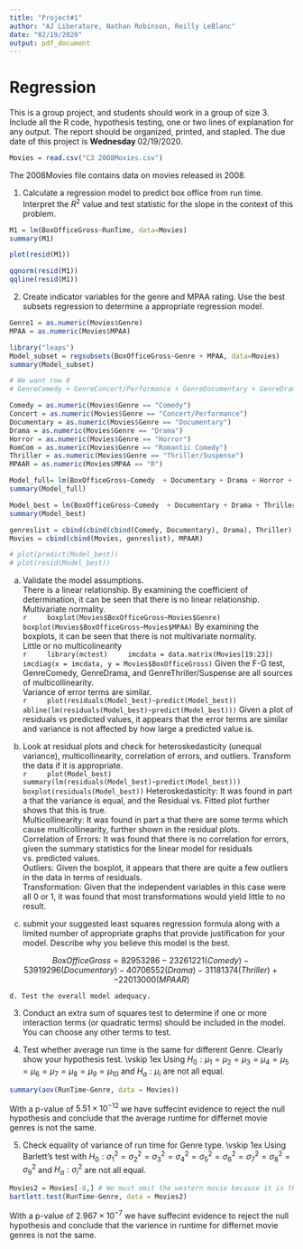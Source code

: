 ```yaml
---
title: "Project#1"
author: "AJ Liberatore, Nathan Robinson, Reilly LeBlanc"
date: "02/19/2020"
output: pdf_document
---
```


# Regression

This is a group project, and students should work in a group of size 3. Include all the R code, hypothesis testing, one or two lines of explanation for any output. The report should be organized, printed, and stapled. The due date of this project is $\textbf{Wednesday } 02/19/2020.$ 

```r
Movies = read.csv("C3 2008Movies.csv")
```

The 2008Movies file contains data on movies released in 2008.

1. Calculate a regression model to predict box office from run time. Interpret the $R^2$ value and test statistic for the slope in the context of this problem.

```r
M1 = lm(BoxOfficeGross~RunTime, data=Movies)
summary(M1)

plot(resid(M1))

qqnorm(resid(M1))
qqline(resid(M1))
```


2. Create indicator variables for the genre and MPAA rating. Use the best subsets regression to determine a appropriate regression model.  

```r
Genre1 = as.numeric(Movies$Genre)
MPAA = as.numeric(Movies$MPAA)

library("leaps")
Model_subset = regsubsets(BoxOfficeGross~Genre + MPAA, data=Movies)
summary(Model_subset)

# We want row 8
# GenreComedy + GenreConcert/Performance + GenreDocumentary + GenreDrama + GenreHorror + GenreRomantic Comedy + GenreThriller/Suspense + MPAAR

Comedy = as.numeric(Movies$Genre == "Comedy")
Concert = as.numeric(Movies$Genre == "Concert/Performance")
Documentary = as.numeric(Movies$Genre == "Documentary")
Drama = as.numeric(Movies$Genre == "Drama")
Horror = as.numeric(Movies$Genre == "Horror")
RomCom = as.numeric(Movies$Genre == "Romantic Comedy")
Thriller = as.numeric(Movies$Genre == "Thriller/Suspense")
MPAAR = as.numeric(Movies$MPAA == "R")

Model_full= lm(BoxOfficeGross~Comedy  + Documentary + Drama + Horror + RomCom + Thriller + MPAAR, data=Movies)
summary(Model_full)

Model_best = lm(BoxOfficeGross~Comedy  + Documentary + Drama + Thriller + MPAAR, data=Movies)
summary(Model_best)

genreslist = cbind(cbind(cbind(Comedy, Documentary), Drama), Thriller)
Movies = cbind(cbind(Movies, genreslist), MPAAR)

# plot(predict(Model_best))
# plot(resid(Model_best))
```
a. Validate the model assumptions.  
    \indent There is a linear relationship.  By examining the coefficient of determination, it can be seen that there is no linear relationship.  
    \indent Multivariate normality.  
    ```r
    boxplot(Movies$BoxOfficeGross~Movies$Genre)
    boxplot(Movies$BoxOfficeGross~Movies$MPAA)
    ```
    By examining the boxplots, it can be seen that there is not multivariate normality.  
    \indent Little or no multicolinearity  
    ```r
    library(mctest)
    imcdata = data.matrix(Movies[19:23])
    imcdiag(x = imcdata, y = Movies$BoxOfficeGross)
    ```
    Given the F-G test, GenreComedy, GenreDrama, and GenreThriller/Suspense are all sources of multicollinearity.  
    \indent Variance of error terms are similar.  
    ```r
    plot(residuals(Model_best)~predict(Model_best))
    abline(lm(residuals(Model_best)~predict(Model_best)))
    ```
    Given a plot of residuals vs predicted values, it appears that the error terms are similar and variance is not affected by how large a predicted value is.  

b. Look at residual plots and check for heteroskedasticity (unequal variance), multicollinearity, correlation of errors, and outliers. Transform the data if it is appropriate.  
    ```r
    plot(Model_best)
    summary(lm(residuals(Model_best)~predict(Model_best)))
    boxplot(residuals(Model_best))
    ```
    \indent Heteroskedasticity: It was found in part a that the variance is equal, and the Residual vs. Fitted plot further shows that this is true.  
    \indent Multicollinearity: It was found in part a that there are some terms which cause multicollinearity, further shown in the residual plots.  
    \indent Correlation of Errors: It was found that there is no correlation for errors, given the summary statistics for the linear model for residuals vs. predicted values.  
    \indent Outliers: Given the boxplot, it appears that there are quite a few outliers in the data in terms of residuals.  
    \indent Transformation: Given that the independent variables in this case were all 0 or 1, it was found that most transformations would yield little to no result.  

c. submit your suggested least squares regression formula along with a limited number of appropriate graphs that provide justification for your model. Describe why you believe this model is the best.  
    
$$BoxOfficeGross = 82953286 -23261221 (Comedy) -53919296 (Documentary) -40706552 (Drama) -31181374 (Thriller) + -22013000 (MPAAR)$$

    d. Test the overall model adequacy. 

3. Conduct an extra sum of squares test to determine if one or more interaction terms (or quadratic terms) should be included in the model. You can choose any other terms to test.

4. Test whether average run time is the same for different Genre. Clearly show your hypothesis test.
\vskip 1ex
Using $H_0: \mu_1 = \mu_2 = \mu_3 = \mu_4 = \mu_5 = \mu_6 = \mu_7 = \mu_8 = \mu_9 = \mu_{10}$ and $H_a: \mu_i$ are not all equal.
```r
summary(aov(RunTime~Genre, data = Movies))
```
With a p-value of $5.51\times10^{-12}$ we have suffecint evidence to reject the null hypothesis and conclude that the average runtime for differnet movie genres is not the same.

5. Check equality of variance of run time for Genre type.
\vskip 1ex
Using Barlett's test with $H_0: \sigma^2_1 = \sigma^2_2 = \sigma^2_3 = \sigma^2_4 = \sigma^2_5 = \sigma^2_6 = \sigma^2_7 = \sigma^2_8 = \sigma^2_9$ and $H_a: \sigma^2_i$ are not all equal.
```r
Movies2 = Movies[-8,] # We must omit the western movie because it is the only oberservation for that genre.
bartlett.test(RunTime~Genre, data = Movies2)
```
With a p-value of $2.967\times10^{-7}$ we have suffecint evidence to reject the null hypothesis and conclude that the varience in runtime for differnet movie genres is not the same. 
